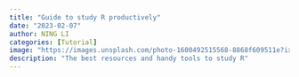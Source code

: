 ```yaml
---
title: "Guide to study R productively"
date: "2023-02-07"
author: NING LI
categories: [Tutorial]
image: "https://images.unsplash.com/photo-1600492515568-8868f609511e?ixlib=rb-4.0.3&ixid=MnwxMjA3fDB8MHxzZWFyY2h8OXx8Z3VpZGV8ZW58MHx8MHx8&auto=format&fit=crop&w=500&q=60"
description: "The best resources and handy tools to study R"
---
```

